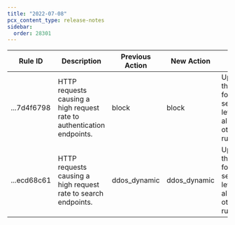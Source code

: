 ```yaml
---
title: "2022-07-08"
pcx_content_type: release-notes
sidebar:
  order: 28301
---
```


<table style="width: 100%">
	<thead>
		<tr>
			<th>Rule ID</th>
			<th>Description</th>
			<th>Previous Action</th>
			<th>New Action</th>
			<th>Notes</th>
		</tr>
	</thead>
	<tbody>
		<tr>
			<td>...7d4f6798</td>
			<td>
				HTTP requests causing a high request rate to authentication endpoints.
			</td>
			<td>block</td>
			<td>block</td>
			<td>
				Update thresholds for lower sensitivity levels to align with other
				rules.
			</td>
		</tr>
		<tr>
			<td>...ecd68c61</td>
			<td>HTTP requests causing a high request rate to search endpoints.</td>
			<td>ddos_dynamic</td>
			<td>ddos_dynamic</td>
			<td>
				Update thresholds for lower sensitivity levels to align with other
				rules.
			</td>
		</tr>
	</tbody>
</table>
